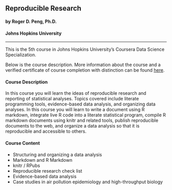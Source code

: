 ## Reproducible Research

#### by Roger D. Peng, Ph.D.
#### Johns Hopkins University
***
This is the 5th course in Johns Hopkins University's Coursera Data Science Specialization.

Below is the course description. More information about the course and a verified certificate of course completion with distinction can be found [here](https://www.coursera.org/account/accomplishments/records/MPWFpdtRSBnXeft5).

#### Course Description

In this course you will learn the ideas of reproducible research and reporting of statistical analyses. Topics covered include literate programming tools, evidence-based data analysis, and organizing data analyses. In this course you will learn to write a document using R markdown, integrate live R code into a literate statistical program, compile R markdown documents using knitr and related tools, publish reproducible documents to the web, and organize a data analysis so that it is reproducible and accessible to others.

#### Course Content

* Structuring and organizing a data analysis
* Markdown and R Markdown
* knitr / RPubs
* Reproducible research check list
* Evidence-based data analysis
* Case studies in air pollution epidemiology and high-throughput biology